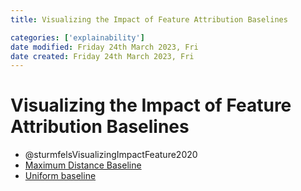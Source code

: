 ```yaml
---
title: Visualizing the Impact of Feature Attribution Baselines

categories: ['explainability']
date modified: Friday 24th March 2023, Fri
date created: Friday 24th March 2023, Fri
---
```


# Visualizing the Impact of Feature Attribution Baselines


- @sturmfelsVisualizingImpactFeature2020
- [Maximum Distance Baseline](Maximum Distance Baseline.qmd)
- [Uniform baseline](Uniform baseline.qmd)



